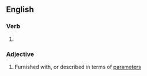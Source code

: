 ==English==

===Verb===
{{head|en|verb form}}

# {{en-past of|parametrize}}

===Adjective===
{{en-adj|-}}

# Furnished with, or described in terms of [[parameter]]s